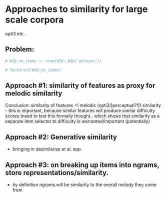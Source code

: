 # Approaches to similarity for large scale corpora {#item_banks_and_similarity}

opti3 etc.

## Problem:

```r

# WJD_no_items <- nrow(WJD::WJD('phrases'))

```

```r

# factorial(WJD_no_items)

```


## Approach #1: similarity of features as proxy for melodic similarity

Conclusion: similarity of features =! melodic (opti3/[perceptual?!]) similarity
- this is important, because similar features will produce similar difficulty scores (need to test this formally though).. which shows that similarity as a separate item selector to difficulty is warranted/important (potentially)


## Approach #2: Generative similarity

- bringing in desimilarize et al. app


## Approach #3: on breaking up items into ngrams, store representations/similarity.
- by definition ngrams will be similarity to the overall melody they come from




